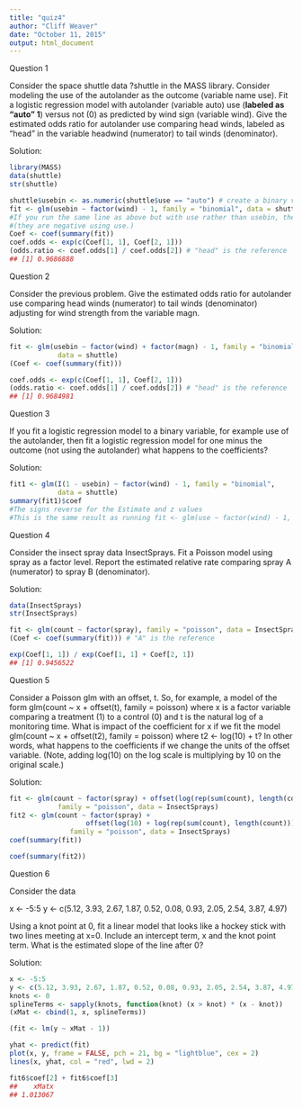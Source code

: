 ```yaml
---
title: "quiz4"
author: "Cliff Weaver"
date: "October 11, 2015"
output: html_document
---
```


Question 1

Consider the space shuttle data ?shuttle in the MASS library. Consider modeling the use of the autolander as the outcome (variable name use). Fit a logistic regression model with autolander (variable auto) use (**labeled as “auto” 1**) versus not (0) as predicted by wind sign (variable wind). Give the estimated odds ratio for autolander use comparing head winds, labeled as “head” in the variable headwind (numerator) to tail winds (denominator).

Solution:
```r
library(MASS)
data(shuttle)
str(shuttle) 

shuttle$usebin <- as.numeric(shuttle$use == "auto") # create a binary variable per the isntructions above
fit <- glm(usebin ~ factor(wind) - 1, family = "binomial", data = shuttle) 
#If you run the same line as above but with use rather than usebin, the same estimnates are returned but the sign is reversed 
#(they are negative using use.)
Coef <- coef(summary(fit))
coef.odds <- exp(c(Coef[1, 1], Coef[2, 1]))
(odds.ratio <- coef.odds[1] / coef.odds[2]) # "head" is the reference
## [1] 0.9686888
```

Question 2

Consider the previous problem. Give the estimated odds ratio for autolander use comparing head winds (numerator) to tail winds (denominator) adjusting for wind strength from the variable magn.

Solution:
```r
fit <- glm(usebin ~ factor(wind) + factor(magn) - 1, family = "binomial", 
            data = shuttle)
(Coef <- coef(summary(fit)))

coef.odds <- exp(c(Coef[1, 1], Coef[2, 1]))
(odds.ratio <- coef.odds[1] / coef.odds[2]) # "head" is the reference
## [1] 0.9684981
```

Question 3

If you fit a logistic regression model to a binary variable, for example use of the autolander, then fit a logistic regression model for one minus the outcome (not using the autolander) what happens to the coefficients?

Solution:
```r
fit1 <- glm(I(1 - usebin) ~ factor(wind) - 1, family = "binomial", 
            data = shuttle)
summary(fit1)$coef
#The signs reverse for the Estimate and z values
#This is the same result as running fit <- glm(use ~ factor(wind) - 1, family = "binomial", data = shuttle) 
```

Question 4

Consider the insect spray data InsectSprays. Fit a Poisson model using spray as a factor level. Report the estimated relative rate comparing spray A (numerator) to spray B (denominator).

Solution:
```r
data(InsectSprays)
str(InsectSprays)

fit <- glm(count ~ factor(spray), family = "poisson", data = InsectSprays)
(Coef <- coef(summary(fit))) # "A" is the reference

exp(Coef[1, 1]) / exp(Coef[1, 1] + Coef[2, 1])
## [1] 0.9456522
```

Question 5

Consider a Poisson glm with an offset, t. So, for example, a model of the form glm(count ~ x + offset(t), family = poisson) where x is a factor variable comparing a treatment (1) to a control (0) and t is the natural log of a monitoring time. What is impact of the coefficient for x if we fit the model glm(count ~ x + offset(t2), family = poisson) where t2 <- log(10) + t? In other words, what happens to the coefficients if we change the units of the offset variable. (Note, adding log(10) on the log scale is multiplying by 10 on the original scale.)

Solution:
```r
fit <- glm(count ~ factor(spray) + offset(log(rep(sum(count), length(count)))), 
            family = "poisson", data = InsectSprays)
fit2 <- glm(count ~ factor(spray) + 
                   offset(log(10) + log(rep(sum(count), length(count)))), 
               family = "poisson", data = InsectSprays)
coef(summary(fit))

coef(summary(fit2))

```

Question 6

Consider the data

x <- -5:5
y <- c(5.12, 3.93, 2.67, 1.87, 0.52, 0.08, 0.93, 2.05, 2.54, 3.87, 4.97)

Using a knot point at 0, fit a linear model that looks like a hockey stick with two lines meeting at x=0. Include an intercept term, x and the knot point term. What is the estimated slope of the line after 0?

Solution:
```r
x <- -5:5
y <- c(5.12, 3.93, 2.67, 1.87, 0.52, 0.08, 0.93, 2.05, 2.54, 3.87, 4.97)
knots <- 0
splineTerms <- sapply(knots, function(knot) (x > knot) * (x - knot))
(xMat <- cbind(1, x, splineTerms))

(fit <- lm(y ~ xMat - 1))

yhat <- predict(fit)
plot(x, y, frame = FALSE, pch = 21, bg = "lightblue", cex = 2)
lines(x, yhat, col = "red", lwd = 2)

fit6$coef[2] + fit6$coef[3]
##    xMatx 
## 1.013067
``` 


